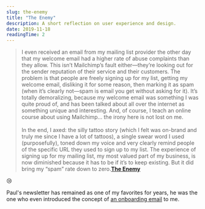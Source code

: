 ```yaml
---
slug: the-enemy
title: "The Enemy"
description: A short reflection on user experience and design.
date: 2019-11-18
readingTime: 2
---
```


>I even received an email from my mailing list provider the other day that my welcome email had a higher rate of abuse complaints than they allow. This isn’t Mailchimp’s fault either—they’re looking out for the sender reputation of their service and their customers. The problem is that people are freely signing up for my list, getting my welcome email, disliking it for some reason, then marking it as spam (when it’s clearly not—spam is email you get without asking for it). It’s totally demoralizing, because my welcome email was something I was quite proud of, and has been talked about all over the internet as something unique and interesting. And, of course, I teach an online course about using Mailchimp... the irony here is not lost on me.
<br /><br />
In the end, I axed: the silly tattoo story (which I felt was on-brand and truly me since I have a lot of tattoos), a single swear word I used (purposefully), toned down my voice and very clearly remind people of the specific URL they used to sign up to my list. The experience of signing up for my mailing list, my most valued part of my business, is now diminished because it has to be if it’s to keep existing. But it did bring my “spam” rate down to zero.**<a href="https://mailchi.mp/pjrvs/the-enemy?e=d00a13c9af">The Enemy</a>**

😢

Paul's newsletter has remained as one of my favorites for years, he was the one who even introduced the concept of <a href="/newsletter-ux/">an onboarding email</a> to me.
